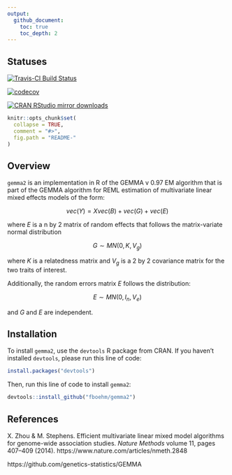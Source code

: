 ```yaml
---
output:
  github_document:
    toc: true
    toc_depth: 2
---
```


## Statuses

[![Travis-CI Build Status](https://travis-ci.org/fboehm/gemma2.svg?branch=master)](https://travis-ci.org/fboehm/gemma2)

[![codecov](https://codecov.io/gh/fboehm/gemma2/branch/master/graph/badge.svg)](https://codecov.io/gh/fboehm/gemma2)

[![CRAN RStudio mirror downloads](https://cranlogs.r-pkg.org/badges/grand-total/gemma2?color=blue)](https://r-pkg.org/pkg/gemma2)


<!-- README.md is generated from README.Rmd. Please edit that file -->

```r
knitr::opts_chunk$set(
  collapse = TRUE,
  comment = "#>",
  fig.path = "README-"
)
```

## Overview

`gemma2` is an implementation in R of the GEMMA v 0.97 EM algorithm that is part of the GEMMA algorithm for REML estimation of multivariate linear mixed effects models of the form:

$$vec(Y) = X vec(B) + vec(G) + vec(E)$$ 

where $E$ is a n by 2 matrix of random effects that follows the matrix-variate normal distribution

$$G \sim MN(0, K, V_g)$$ 

where $K$ is a relatedness matrix and $V_g$ is a 2 by 2 covariance matrix for the two traits of interest.

Additionally, the random errors matrix $E$ follows the distribution:

$$E \sim MN(0, I_n, V_e)$$

and $G$ and $E$ are independent.





## Installation

To install `gemma2`, use the `devtools` R package from CRAN. If you haven't installed `devtools`, please run this line of code:

```r
install.packages("devtools")
```

Then, run this line of code to install `gemma2`:

```r
devtools::install_github("fboehm/gemma2")
```

## References

X. Zhou & M. Stephens. Efficient multivariate linear mixed model algorithms for genome-wide association studies. *Nature Methods* volume 11, pages 407–409 (2014). https://www.nature.com/articles/nmeth.2848

https://github.com/genetics-statistics/GEMMA



